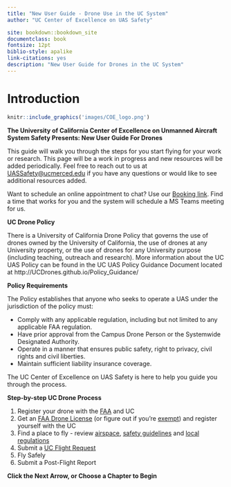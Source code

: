 ```yaml
--- 
title: "New User Guide - Drone Use in the UC System" 
author: "UC Center of Excellence on UAS Safety"

site: bookdown::bookdown_site
documentclass: book
fontsize: 12pt
biblio-style: apalike
link-citations: yes
description: "New User Guide for Drones in the UC System"
---
```


# Introduction {-}

```r
knitr::include_graphics('images/COE_logo.png')
```
**The University of California Center of Excellence on Unmanned Aircraft System Safety Presents: New User Guide For Drones**

This guide will walk you through the steps for you start flying for your work or research.  This page will be a work in progress and new resources will be added periodically.  Feel free to reach out to us at [UASSafety@ucmerced.edu](mailto:UASSafety@ucmerced.edu) if you have any questions or would like to see additional resources added.

Want to schedule an online appointment to chat?  Use our [Booking link](https://outlook.office365.com/owa/calendar/UCCenterofExcellenceonUASSafety@merced.onmicrosoft.com/bookings/). Find a time that works for you and the system will schedule a MS Teams meeting for us.

**UC Drone Policy**

There is a University of California Drone Policy that governs the use of drones owned by the University of California, the use of drones at any University property, or the use of drones for any University purpose (including teaching, outreach and research).  More information about the UC UAS Policy can be found in the UC UAS Policy Guidance Document located at http://UCDrones.github.io/Policy_Guidance/

**Policy Requirements**

The Policy establishes that anyone who seeks to operate a UAS under the jurisdiction of the policy must:

 - Comply with any applicable regulation, including but not limited to any applicable FAA regulation.
 - Have prior approval from the Campus Drone Person or the Systemwide Designated Authority.
 - Operate in a manner that ensures public safety, right to privacy, civil rights and civil liberties.
 - Maintain sufficient liability insurance coverage.
    
The UC Center of Excellence on UAS Safety is here to help you guide you through the process.  

**Step-by-step UC Drone Process**

1. Register your drone with the [FAA](#registration) and UC
2. Get an [FAA Drone License](#license) (or figure out if you're [exempt](#difference)) and register yourself with the UC
3. Find a place to fly - review [airspace](#airspace-info), [safety guidelines](#safety-guidelines) and [local regulations](#local-regulations)
4. Submit a [UC Flight Request](#UCDrones-project)
5. Fly Safely
6. Submit a Post-Flight Report


**Click the Next Arrow, or Choose a Chapter to Begin**

<!--
## Outline {-}

### Complying with Regulations {-}

- [Register your Drone with the FAA](#ch-register) 
- [Do I need a License?](#ch-license)
- [How to get a License](#ch-get-license)
- [How to get Airspace Information](#ch-airspace-info)
- [TRUST Certificate](#ch-TRUST)

### Getting UC Approval {-}

- [About UC Drones](#ch-about-UCdrones)
- [Registering your drone with your campus](#ch-add-drone)
- [Creating a flight request](#ch-UCDrones-project)
- Post-Flight Reporting
- Where to get more help

### Planning for Safety {-}

- Planning a Safe Mission
- [Safety Guidelines](#ch-safety-guidelines)
- [Fire Safety](#ch-fire-safety)
- Working around people and non-participants
- [UAS and Privacy](#ch-privacy)

### Insurance {-}

- [UAS Liability Insurance](#ch-liability-insurance)
- [UAS Property Insurance](#ch-hull-insurance)

### More Details {-}

- [Common UAS Violations](#ch-common-UAS-violations)
- [Reporting UAS accidents](#ch-uas-accident)
- [Local UAS Regulations](#ch-local-UAS-regulations)
- [How do I update or replace my License?]
-->